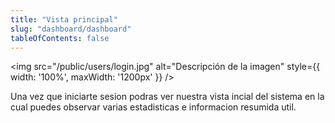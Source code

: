 ```yaml
---
title: "Vista principal"
slug: "dashboard/dashboard"
tableOfContents: false
---
```




<img src="/public/users/login.jpg" alt="Descripción de la imagen" style={{ width: '100%', maxWidth: '1200px' }} />


Una vez que iniciarte sesion podras ver nuestra vista incial del sistema en la cual puedes observar varias estadisticas e informacion resumida
util. 



